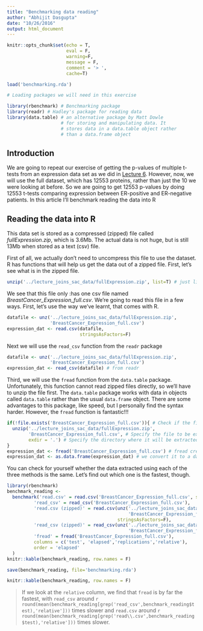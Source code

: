 ```yaml
---
title: "Benchmarking data reading"
author: "Abhijit Dasgupta"
date: "10/26/2016"
output: html_document
---
```

<style type="text/css">
.table {
  width: 50%;
  margin-left:auto;
  margin-right:auto;
}
</style>

```r
knitr::opts_chunk$set(echo = T,
                      eval = F,
                      warning=F,
                      message = F,
                      comment = '> ',
                      cache=T)
```
```r
load('benchmarking.rda')
```
```r
# Loading packages we will need in this exercise

library(rbenchmark) # Benchmarking package
library(readr) # Hadley's package for reading data
library(data.table) # an alternative package by Matt Dowle
                    # for storing and manipulating data. It 
                    # stores data in a data.table object rather
                    # than a data.frame object
```

## Introduction

We are going to repeat our exercise of getting the p-values of multiple t-tests from an 
expression data set as we did in [Lecture 6](../lecture_joins_sac.html). However, now, we will use the full
dataset, which has 12553 proteins, rather than just the 10 we were looking at before. So we are going to get 12553 p-values by doing 12553 t-tests comparing expression between ER-positive and ER-negative patients. In this article I'll benchmark reading the data into R

## Reading the data into R

This data set is stored as a compressed (zipped) file called _fullExpression.zip_, which is 3.6Mb. The actual data is not huge, but is still 13Mb when stored as a text (csv) file. 

First of all, we actually don't need to uncompress this file to use the dataset. R has functions that will help
us get the data out of a zipped file. First, let's see what is in the zipped file.
```r
unzip('../lecture_joins_sac_data/fullExpression.zip', list=T) # just lists files
```
We see that this file only :has one csv file named *BreastCancer_Expression_full.csv*. We're going to read this file in a few ways. First, let's use the way we've learnt, that comes with R. 
```r
datafile <- unz('../lecture_joins_sac_data/fullExpression.zip',
                'BreastCancer_Expression_full.csv')
expression_dat <- read.csv(datafile,
                           stringsAsFactors=F)
```
Next we will use the `read_csv` function from the `readr` package
```r
datafile <- unz('../lecture_joins_sac_data/fullExpression.zip',
                'BreastCancer_Expression_full.csv')
expression_dat <- read_csv(datafile) # from readr
```
Third, we will use the `fread` function from the `data.table` package. Unfortunately, this function cannot
read zipped files directly, so we'll have to unzip the file first. The `data.table` package works with data in objects called `data.table` rather than the usual `data.frame` object. There are some advantages to this package, like speed, but I personally find the syntax harder. However, the `fread` function is fantastic!!!
```r
if(!file.exists('BreastCancer_Expression_full.csv')){ # Check if the file already exists
  unzip('../lecture_joins_sac_data/fullExpression.zip',
        'BreastCancer_Expression_full.csv', # Specify the file to be extracted
        exdir = '.') # Specify the directory where it will be extracted
}
expression_dat <- fread('BreastCancer_Expression_full.csv') # fread creates a data.table
expression_dat <- as.data.frame(expression_dat) # we convert it to a data.frame
```

You can check for yourself whether the data extracted using each of the three methods is the same. Let's find out which one is the fastest, though. 
```r
library(rbenchmark)
benchmark_reading <- 
  benchmark('read.csv' = read.csv('BreastCancer_Expression_full.csv', stringsAsFactors=F),
          'read_csv' = read_csv('BreastCancer_Expression_full.csv'),
          'read.csv (zipped)' = read.csv(unz('../lecture_joins_sac_data/fullExpression.zip',
                                             'BreastCancer_Expression_full.csv'),
                                         stringsAsFactors=F),
          'read_csv (zipped)' = read_csv(unz('../lecture_joins_sac_data/fullExpression.zip',
                                             'BreastCancer_Expression_full.csv')),
          'fread' = fread('BreastCancer_Expression_full.csv'),
          columns = c('test', 'elapsed','replications','relative'),
          order = 'elapsed'
  )
knitr::kable(benchmark_reading, row.names = F)
```
```r
save(benchmark_reading, file='benchmarking.rda')
```
```r
knitr::kable(benchmark_reading, row.names = F)
```

> If we look at the `relative` column, we find that `fread` is by far the fastest, with `read_csv` around
> `r round(mean(benchmark_reading[grep('read_csv',benchmark_reading$test),'relative']))` times slower and
> `read.csv` around `r  round(mean(benchmark_reading[grep('read\\.csv',benchmark_reading$test),'relative']))` times slower.
